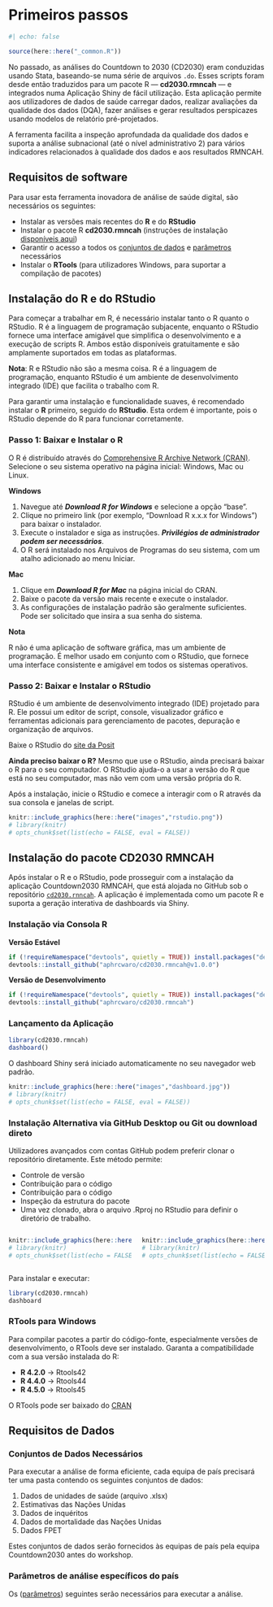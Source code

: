 # Primeiros passos

```r
#| echo: false

source(here::here("_common.R"))
```

No passado, as análises do Countdown to 2030 (CD2030) eram conduzidas usando Stata, baseando-se numa série de arquivos `.do`. Esses scripts foram desde então traduzidos para um pacote R — **cd2030.rmncah** — e integrados numa Aplicação Shiny de fácil utilização. Esta aplicação permite aos utilizadores de dados de saúde carregar dados, realizar avaliações da qualidade dos dados (DQA), fazer análises e gerar resultados perspicazes usando modelos de relatório pré-projetados.

A ferramenta facilita a inspeção aprofundada da qualidade dos dados e suporta a análise subnacional (até o nível administrativo 2) para vários indicadores relacionados à qualidade dos dados e aos resultados RMNCAH.

## Requisitos de software {#sec-software-requirements}

Para usar esta ferramenta inovadora de análise de saúde digital, são necessários os seguintes:

-   Instalar as versões mais recentes do **R** e do **RStudio**
-   Instalar o pacote R **cd2030.rmncah** (instruções de instalação [disponíveis aqui](denominator-assessment.qmd#sec-instal-cd2030-rmncah))
-   Garantir o acesso a todos os [conjuntos de dados](#sec-data-requirements) e [parâmetros](denominator-assessment.qmd#sec-denom-analysis-setup) necessários
-   Instalar o **RTools** (para utilizadores Windows, para suportar a compilação de pacotes)

## Instalação do R e do RStudio {#sec-instal-r}

Para começar a trabalhar em R, é necessário instalar tanto o R quanto o RStudio. R é a linguagem de programação subjacente, enquanto o RStudio fornece uma interface amigável que simplifica o desenvolvimento e a execução de scripts R. Ambos estão disponíveis gratuitamente e são amplamente suportados em todas as plataformas.

**Nota**: R e RStudio não são a mesma coisa. R é a linguagem de programação, enquanto RStudio é um ambiente de desenvolvimento integrado (IDE) que facilita o trabalho com R.

Para garantir uma instalação e funcionalidade suaves, é recomendado instalar o **R** primeiro, seguido do **RStudio**. Esta ordem é importante, pois o RStudio depende do R para funcionar corretamente.

### Passo 1: Baixar e Instalar o R

O R é distribuído através do [Comprehensive R Archive Network (CRAN)](https://cran.r-project.org/). Selecione o seu sistema operativo na página inicial: Windows, Mac ou Linux.

**Windows**

1.  Navegue até ***Download R for Windows*** e selecione a opção "base".
2.  Clique no primeiro link (por exemplo, "Download R x.x.x for Windows") para baixar o instalador.
3.  Execute o instalador e siga as instruções. ***Privilégios de administrador podem ser necessários***.
4.  O R será instalado nos Arquivos de Programas do seu sistema, com um atalho adicionado ao menu Iniciar.

**Mac**

1.  Clique em ***Download R for Mac*** na página inicial do CRAN.
2.  Baixe o pacote da versão mais recente e execute o instalador.
3.  As configurações de instalação padrão são geralmente suficientes. Pode ser solicitado que insira a sua senha do sistema.

**Nota**

R não é uma aplicação de software gráfica, mas um ambiente de programação. É melhor usado em conjunto com o RStudio, que fornece uma interface consistente e amigável em todos os sistemas operativos.

### Passo 2: Baixar e Instalar o RStudio

RStudio é um ambiente de desenvolvimento integrado (IDE) projetado para R. Ele possui um editor de script, console, visualizador gráfico e ferramentas adicionais para gerenciamento de pacotes, depuração e organização de arquivos.

Baixe o RStudio do [site da Posit](https://posit.co/downloads/)

**Ainda preciso baixar o R?** Mesmo que use o RStudio, ainda precisará baixar o R para o seu computador. O RStudio ajuda-o a usar a versão do R que está no seu computador, mas não vem com uma versão própria do R.

Após a instalação, inicie o RStudio e comece a interagir com o R através da sua consola e janelas de script.

```r
knitr::include_graphics(here::here("images","rstudio.png"))
# library(knitr)
# opts_chunk$set(list(echo = FALSE, eval = FALSE))
```

## Instalação do pacote CD2030 RMNCAH {#sec-instal-cd2030-rmncah}

Após instalar o R e o RStudio, pode prosseguir com a instalação da aplicação Countdown2030 RMNCAH, que está alojada no GitHub sob o repositório [`cd2030.rnncah`](%5Bhttps://github.com/aphrcwaro/cd2030.rmncah%5D(https://github.com/aphrcwaro/cd2030.rmncah)). A aplicação é implementada como um pacote R e suporta a geração interativa de dashboards via Shiny.

### Instalação via Consola R

**Versão Estável**

```r
if (!requireNamespace("devtools", quietly = TRUE)) install.packages("devtools")
devtools::install_github("aphrcwaro/cd2030.rmncah@v1.0.0")
```

**Versão de Desenvolvimento**

```r

if (!requireNamespace("devtools", quietly = TRUE)) install.packages("devtools")
devtools::install_github("aphrcwaro/cd2030.rmncah")

```

### Lançamento da Aplicação

```r

library(cd2030.rmncah)
dashboard()
```

O dashboard Shiny será iniciado automaticamente no seu navegador web padrão.

```r
knitr::include_graphics(here::here("images","dashboard.jpg"))
# library(knitr)
# opts_chunk$set(list(echo = FALSE, eval = FALSE))
```

### Instalação Alternativa via GitHub Desktop ou Git ou download direto

Utilizadores avançados com contas GitHub podem preferir clonar o repositório diretamente. Este método permite:

-   Controle de versão
-   Contribuição para o código
-   Contribuição para o código
-   Inspeção da estrutura do pacote
-   Uma vez clonado, abra o arquivo .Rproj no RStudio para definir o diretório de trabalho.

::::: columns
::: {.column width="50%"}
```r
knitr::include_graphics(here::here("images","github-repo.png"))
# library(knitr)
# opts_chunk$set(list(echo = FALSE, eval = FALSE))
```
:::

::: {.column width="50%"}
```r
knitr::include_graphics(here::here("images","project-file.png"))
# library(knitr)
# opts_chunk$set(list(echo = FALSE, eval = FALSE))
```
:::
:::::

Para instalar e executar:

```r
library(cd2030.rmncah)
dashboard
```

### RTools para Windows

Para compilar pacotes a partir do código-fonte, especialmente versões de desenvolvimento, o RTools deve ser instalado. Garanta a compatibilidade com a sua versão instalada do R:

-   **R 4.2.0** → Rtools42
-   **R 4.4.0** → Rtools44
-   **R 4.5.0** → Rtools45

O RTools pode ser baixado do [CRAN](https://cran.r-project.org/bin/windows/Rtools/)

## Requisitos de Dados {#sec-data-requirements}

### Conjuntos de Dados Necessários

Para executar a análise de forma eficiente, cada equipa de país precisará ter uma pasta contendo os seguintes conjuntos de dados:

1.  Dados de unidades de saúde (arquivo .xlsx)
2.  Estimativas das Nações Unidas
3.  Dados de inquéritos
4.  Dados de mortalidade das Nações Unidas
5.  Dados FPET

Estes conjuntos de dados serão fornecidos às equipas de país pela equipa Countdown2030 antes do workshop.

### Parâmetros de análise específicos do país

Os ([parâmetros](denominator-assessment.qmd#sec-denom-analysis-setup)) seguintes serão necessários para executar a análise.
